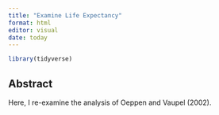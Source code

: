 ```yaml
---
title: "Examine Life Expectancy"
format: html
editor: visual
date: today
---
```


```r
library(tidyverse)
```

## Abstract 

Here, I re-examine the analysis of Oeppen and Vaupel (2002).
